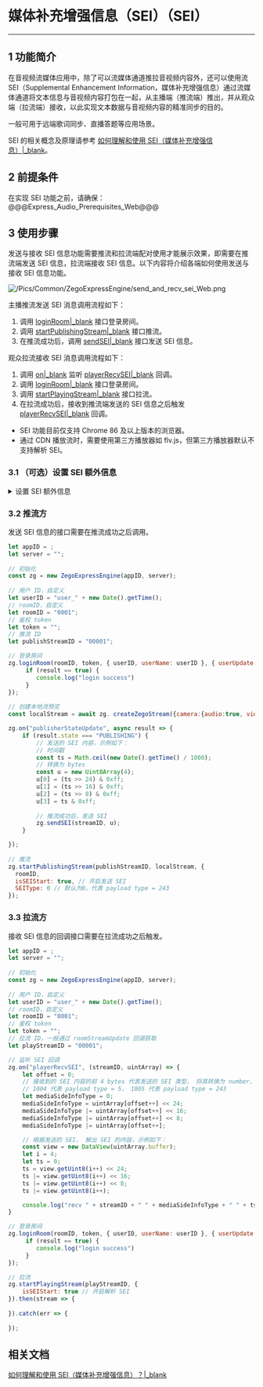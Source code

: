 # 媒体补充增强信息（SEI）（SEI）

- - -

## 1 功能简介

在音视频流媒体应用中，除了可以流媒体通道推拉音视频内容外，还可以使用流 SEI（Supplemental Enhancement Information，媒体补充增强信息）通过流媒体通道将文本信息与音视频内容打包在一起，从主播端（推流端）推出，并从观众端（拉流端）接收，以此实现文本数据与音视频内容的精准同步的目的。
  
一般可用于远端歌词同步、直播答题等应用场景。

<div class="mk-hint">

SEI 的相关概念及原理请参考 [如何理解和使用 SEI（媒体补充增强信息）\|_blank](https://doc-zh.zego.im/faq/sei?product=ExpressVideo&platform=web)。
</div>


## 2 前提条件

在实现 SEI 功能之前，请确保：
@@@Express_Audio_Prerequisites_Web@@@


## 3 使用步骤

发送与接收 SEI 信息功能需要推流和拉流端配对使用才能展示效果，即需要在推流端发送 SEI 信息，拉流端接收 SEI 信息。以下内容将介绍各端如何使用发送与接收 SEI 信息功能。

![/Pics/Common/ZegoExpressEngine/send_and_recv_sei_Web.png](http://doc.oa.zego.im/Pics/Common/ZegoExpressEngine/send_and_recv_sei_Web.png)

主播推流发送 SEI 消息调用流程如下：

1. 调用 [loginRoom\|_blank](@loginRoom) 接口登录房间。
2. 调用 [startPublishingStream\|_blank](@startPublishingStream) 接口推流。
3. 在推流成功后，调用 [sendSEI\|_blank](@sendSEI) 接口发送 SEI 信息。

观众拉流接收 SEI 消息调用流程如下：

1. 调用 [on\|_blank](@on) 监听 [playerRecvSEI\|_blank](@playerRecvSEI) 回调。
2. 调用 [loginRoom\|_blank](@loginRoom) 接口登录房间。
3. 调用 [startPlayingStream\|_blank](@startPlayingStream) 接口拉流。
4. 在拉流成功后，接收到推流端发送的 SEI 信息之后触发 [playerRecvSEI\|_blank](@playerRecvSEI) 回调。

<div class="mk-warning">

- SEI 功能目前仅支持 Chrome 86 及以上版本的浏览器。
- 通过 CDN 播放流时，需要使用第三方播放器如 flv.js，但第三方播放器默认不支持解析 SEI。
</div>

### 3.1 （可选）设置 SEI 额外信息

<details class="zg-primary">
    <summary>设置 SEI 额外信息</summary>

- 由于 SDK 默认使用 ZEGO 自行定义的 SEI（nalu type = 6,payload type = 243）类型打包，且此类型是 SEI 标准未规定的类型，因此跟视频编码器或者视频文件中的 SEI 不存在冲突。
- 但当开发者需要使用第三方解码器解码时（如 FFmpeg），会导致无法解出正确的 SEI，此时需要在推流 [startPublishingStream\|_blank](@startPublishingStream) 时指定发送的 SEI 类型为 UserUnregister 的 SEI（nalu type = 6, payload type = 5），且在推流前和拉流前调用 [setSEIConfig\|_blank](@setSEIConfig) 接口设置 uuid(UserUnregisterID)来区分是视频编码器自身产生的 SEI 还是业务 SEI。

- App 在发送此类型 SEI 时，可以填写业务特定的 uuid（长度为16字节）。接收方使用 SDK 解析 payload type 为 5 的 SEI 时，会根据设置的过滤字符串过滤出 uuid 相符的 SEI 抛给业务，如果没有设置过滤字符串，SDK 会把所有收到的 SEI 都抛给开发者。


<div class="mk-hint">

仅当开发者使用第三方解码器解码 SEI 时需要执行该步骤。  
</div>


```javascript
let appID = ; 
let server = "";
    
// 初始化
const zg = new ZegoExpressEngine(appID, server);
    
zg.setSEIConfig({
    // 自定义的特定的字符串，以过滤出业务 SEI
    unregisterSEIFilter: "zegozegozegozego"
});
```
</details>


### 3.2 推流方

发送 SEI 信息的接口需要在推流成功之后调用。

```javascript
let appID = ; 
let server = "";
    
// 初始化
const zg = new ZegoExpressEngine(appID, server);
    
// 用户 ID，自定义
let userID = "user_" + new Date().getTime();
// roomID，自定义
let roomID = "0001";
// 鉴权 token
let token = "";
// 推流 ID
let publishStreamID = "00001";

// 登录房间
zg.loginRoom(roomID, token, { userID, userName: userID }, { userUpdate: true }).then(result => {
     if (result == true) {
        console.log("login success")
     }
});
    
// 创建本地流预览
const localStream = await zg. createZegoStream({camera:{audio:true, video:false}});

zg.on("publisherStateUpdate", async result => {
    if (result.state === "PUBLISHING") {
        // 发送的 SEI 内容，示例如下：
        // 时间戳
        const ts = Math.ceil(new Date().getTime() / 1000);
        // 转换为 bytes
        const u = new Uint8Array(4);
        u[0] = (ts >> 24) & 0xff;
        u[1] = (ts >> 16) & 0xff;
        u[2] = (ts >> 8) & 0xff;
        u[3] = ts & 0xff;
            
        // 推流成功后，发送 SEI
        zg.sendSEI(streamID, u);
    } 

});
    
// 推流
zg.startPublishingStream(publishStreamID, localStream, {
  roomID,
  isSEIStart: true, // 开启发送 SEI
  SEIType: 0 // 默认为0，代表 payload type = 243
});
```

### 3.3 拉流方

接收 SEI 信息的回调接口需要在拉流成功之后触发。

```javascript
let appID = ; 
let server = "";
    
// 初始化
const zg = new ZegoExpressEngine(appID, server);
    
// 用户 ID，自定义
let userID = "user_" + new Date().getTime();
// roomID，自定义
let roomID = "0001";
// 鉴权 token
let token = "";
// 拉流 ID，一般通过 roomStreamUpdate 回调获取
let playStreamID = "00001";

// 监听 SEI 回调
zg.on("playerRecvSEI", (streamID, uintArray) => { 
    let offset = 0;
    // 接收到的 SEI 内容的前 4 bytes 代表发送的 SEI 类型， 将其转换为 number，
    // 1004 代表 payload type = 5， 1005 代表 payload type = 243
    let mediaSideInfoType = 0;
    mediaSideInfoType = uintArray[offset++] << 24;
    mediaSideInfoType |= uintArray[offset++] << 16;
    mediaSideInfoType |= uintArray[offset++] << 8;
    mediaSideInfoType |= uintArray[offset++];

    // 根据发送的 SEI， 解出 SEI 的内容，示例如下：
    const view = new DataView(uintArray.buffer);
    let i = 4;
    let ts = 0;
    ts = view.getUint8(i++) << 24;
    ts |= view.getUint8(i++) << 16;
    ts |= view.getUint8(i++) << 8;
    ts |= view.getUint8(i++);

    console.log("recv " + streamID + " " + mediaSideInfoType + " " + ts);
}

// 登录房间
zg.loginRoom(roomID, token, { userID, userName: userID }, { userUpdate: true }).then(result => {
     if (result == true) {
        console.log("login success")
     }
});

// 拉流
zg.startPlayingStream(playStreamID, {
    isSEIStart: true // 开启解析 SEI
}).then(stream => {
              
}).catch(err => {
    
});
```

## 相关文档

[如何理解和使用 SEI（媒体补充增强信息）？\|_blank](https://doc-zh.zego.im/faq/sei?product=ExpressVideo&platform=web)
